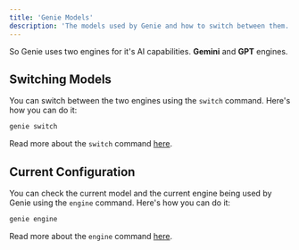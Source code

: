 ```yaml
---
title: 'Genie Models'
description: 'The models used by Genie and how to switch between them.'
---
```


So Genie uses two engines for it's AI capabilities. **Gemini** and **GPT** engines.

## Switching Models

You can switch between the two engines using the `switch` command. Here's how you can do it:

```bash
genie switch
```

Read more about the `switch` command [here](/commands/switch).

## Current Configuration

You can check the current model and the current engine being used by Genie using the `engine` command. Here's how you can do it:

```bash
genie engine
```

Read more about the `engine` command [here](/commands/engine). 